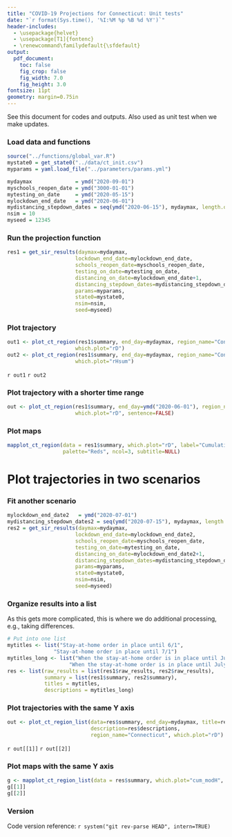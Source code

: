 ```yaml
---
title: "COVID-19 Projections for Connecticut: Unit tests"
date: "`r format(Sys.time(), '%I:%M %p %B %d %Y')`"
header-includes:
  - \usepackage{helvet}
  - \usepackage[T1]{fontenc}
  - \renewcommand\familydefault{\sfdefault} 
output:
  pdf_document:
    toc: false
    fig_crop: false
    fig_width: 7.0
    fig_height: 3.0
fontsize: 11pt
geometry: margin=0.75in
---
```


See this document for codes and outputs. Also used as unit test when we make updates. 


### Load data and functions

```r
source("../functions/global_var.R")
mystate0 = get_state0("../data/ct_init.csv")
myparams = yaml.load_file("../parameters/params.yml")  

mydaymax              = ymd("2020-09-01") 
myschools_reopen_date = ymd("3000-01-01")
mytesting_on_date     = ymd("2020-05-15")
mylockdown_end_date   = ymd("2020-06-01") 
mydistancing_stepdown_dates = seq(ymd("2020-06-15"), mydaymax, length.out=10)
nsim = 10
myseed = 12345
```

### Run the projection function

```r
res1 = get_sir_results(daymax=mydaymax,
                      lockdown_end_date=mylockdown_end_date,
                      schools_reopen_date=myschools_reopen_date,
                      testing_on_date=mytesting_on_date,
                      distancing_on_date=mylockdown_end_date+1,
                      distancing_stepdown_dates=mydistancing_stepdown_dates,
                      params=myparams,
                      state0=mystate0,
                      nsim=nsim,
                      seed=myseed)
```

### Plot trajectory
```r
out1 <- plot_ct_region(res1$summary, end_day=mydaymax, region_name="Connecticut", 
					  which.plot="rD")
out2 <- plot_ct_region(res1$summary, end_day=mydaymax, region_name="Connecticut", 
					  which.plot="rHsum")
```

`r out1`
`r out2`


### Plot trajectory with a shorter time range
```r
out <- plot_ct_region(res1$summary, end_day=ymd("2020-06-01"), region_name="New Haven",
					  which.plot="rD", sentence=FALSE)
```


### Plot maps
```r
mapplot_ct_region(data = res1$summary, which.plot="rD", label="Cumulative\nDeaths",
			      palette="Reds", ncol=3, subtitle=NULL)
```

\clearpage
# Plot trajectories in two scenarios

### Fit another scenario

```r
mylockdown_end_date2   = ymd("2020-07-01") 
mydistancing_stepdown_dates2 = seq(ymd("2020-07-15"), mydaymax, length.out=10)
res2 = get_sir_results(daymax=mydaymax,
                      lockdown_end_date=mylockdown_end_date2,
                      schools_reopen_date=myschools_reopen_date,
                      testing_on_date=mytesting_on_date,
                      distancing_on_date=mylockdown_end_date2+1,
                      distancing_stepdown_dates=mydistancing_stepdown_dates2,
                      params=myparams,
                      state0=mystate0,
                      nsim=nsim,
                      seed=myseed)
```

### Organize results into a list

As this gets more complicated, this is where we do additional processing, e.g., taking differences.

```r
# Put into one list
mytitles <- list("Stay-at-home order in place until 6/1", 
               "Stay-at-home order in place until 7/1")
mytitles_long <- list("When the stay-at-home order is in place until June 01", 
                    "When the stay-at-home order is in place until July 01")
res <- list(raw_results = list(res1$raw_results, res2$raw_results), 
            summary = list(res1$summary, res2$summary), 
            titles = mytitles,
            descriptions = mytitles_long)
```

### Plot trajectories with the same Y axis
```r
out <- plot_ct_region_list(data=res$summary, end_day=mydaymax, title=res$titles,
						   description=res$descriptions, 
						   region_name="Connecticut", which.plot="rD")
```
`r out[[1]]`
`r out[[2]]`

### Plot maps with the same Y axis
```r
g <- mapplot_ct_region_list(data = res$summary, which.plot="cum_modH",  label="Cumulative\nHospitalizations", palette="Blues", ncol=3, subtitle=res$titles)
g[[1]]
g[[2]]
```


### Version 
Code version reference: `r system("git rev-parse HEAD", intern=TRUE)`






